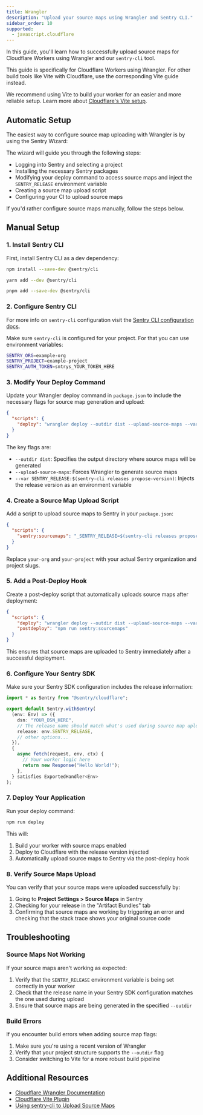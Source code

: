 ```yaml
---
title: Wrangler
description: "Upload your source maps using Wrangler and Sentry CLI."
sidebar_order: 10
supported:
  - javascript.cloudflare
---
```


In this guide, you'll learn how to successfully upload source maps for Cloudflare Workers using Wrangler and our `sentry-cli` tool.

<Include name="debug-id-requirement.mdx" />

<Alert level="info">

This guide is specifically for Cloudflare Workers using Wrangler. For other build tools like Vite with Cloudflare, use the corresponding Vite guide instead.

We recommend using Vite to build your worker for an easier and more reliable setup. Learn more about [Cloudflare's Vite setup](https://developers.cloudflare.com/workers/vite-plugin/get-started/).

</Alert>

## Automatic Setup

The easiest way to configure source map uploading with Wrangler is by using the Sentry Wizard:

<Include name="sourcemaps-wizard-instructions.mdx" />

The wizard will guide you through the following steps:

- Logging into Sentry and selecting a project
- Installing the necessary Sentry packages
- Modifying your deploy command to access source maps and inject the `SENTRY_RELEASE` environment variable
- Creating a source map upload script
- Configuring your CI to upload source maps

If you'd rather configure source maps manually, follow the steps below.

## Manual Setup

### 1. Install Sentry CLI

First, install Sentry CLI as a dev dependency:

```bash {tabTitle:npm}
npm install --save-dev @sentry/cli
```

```bash {tabTitle:yarn}
yarn add --dev @sentry/cli
```

```bash {tabTitle:pnpm}
pnpm add --save-dev @sentry/cli
```

### 2. Configure Sentry CLI

For more info on `sentry-cli` configuration visit the [Sentry CLI configuration docs](/cli/configuration/).

Make sure `sentry-cli` is configured for your project. For that you can use environment variables:

```bash {filename:.env.local}
SENTRY_ORG=example-org
SENTRY_PROJECT=example-project
SENTRY_AUTH_TOKEN=sntrys_YOUR_TOKEN_HERE
```

### 3. Modify Your Deploy Command

Update your Wrangler deploy command in `package.json` to include the necessary flags for source map generation and upload:

```json {filename:package.json}
{
  "scripts": {
    "deploy": "wrangler deploy --outdir dist --upload-source-maps --var SENTRY_RELEASE:$(sentry-cli releases propose-version)"
  }
}
```

The key flags are:

- `--outdir dist`: Specifies the output directory where source maps will be generated
- `--upload-source-maps`: Forces Wrangler to generate source maps
- `--var SENTRY_RELEASE:$(sentry-cli releases propose-version)`: Injects the release version as an environment variable

### 4. Create a Source Map Upload Script

Add a script to upload source maps to Sentry in your `package.json`:

```json {filename:package.json}
{
  "scripts": {
    "sentry:sourcemaps": "_SENTRY_RELEASE=$(sentry-cli releases propose-version) && sentry-cli releases new $_SENTRY_RELEASE --org=your-org --project=your-project && sentry-cli sourcemaps upload --org=your-org --project=your-project --release=$_SENTRY_RELEASE --strip-prefix 'dist/..' dist"
  }
}
```

Replace `your-org` and `your-project` with your actual Sentry organization and project slugs.

### 5. Add a Post-Deploy Hook

Create a post-deploy script that automatically uploads source maps after deployment:

```json {filename:package.json}
{
  "scripts": {
    "deploy": "wrangler deploy --outdir dist --upload-source-maps --var SENTRY_RELEASE:$(sentry-cli releases propose-version)",
    "postdeploy": "npm run sentry:sourcemaps"
  }
}
```

This ensures that source maps are uploaded to Sentry immediately after a successful deployment.

### 6. Configure Your Sentry SDK

Make sure your Sentry SDK configuration includes the release information:

```typescript {filename:index.ts}
import * as Sentry from "@sentry/cloudflare";

export default Sentry.withSentry(
  (env: Env) => ({
    dsn: "YOUR_DSN_HERE",
    // The release name should match what's used during source map upload
    release: env.SENTRY_RELEASE,
    // other options...
  }),
  {
    async fetch(request, env, ctx) {
      // Your worker logic here
      return new Response("Hello World!");
    },
  } satisfies ExportedHandler<Env>
);
```

### 7. Deploy Your Application

Run your deploy command:

```bash
npm run deploy
```

This will:

1. Build your worker with source maps enabled
2. Deploy to Cloudflare with the release version injected
3. Automatically upload source maps to Sentry via the post-deploy hook

### 8. Verify Source Maps Upload

You can verify that your source maps were uploaded successfully by:

1. Going to **Project Settings > Source Maps** in Sentry
2. Checking for your release in the "Artifact Bundles" tab
3. Confirming that source maps are working by triggering an error and checking that the stack trace shows your original source code

## Troubleshooting

### Source Maps Not Working

If your source maps aren't working as expected:

1. Verify that the `SENTRY_RELEASE` environment variable is being set correctly in your worker
2. Check that the release name in your Sentry SDK configuration matches the one used during upload
3. Ensure that source maps are being generated in the specified `--outdir`

### Build Errors

If you encounter build errors when adding source map flags:

1. Make sure you're using a recent version of Wrangler
2. Verify that your project structure supports the `--outdir` flag
3. Consider switching to Vite for a more robust build pipeline

## Additional Resources

- [Cloudflare Wrangler Documentation](https://developers.cloudflare.com/workers/wrangler/)
- [Cloudflare Vite Plugin](https://developers.cloudflare.com/workers/vite-plugin/get-started/)
- [Using sentry-cli to Upload Source Maps](/cli/releases/#sentry-cli-sourcemaps)

